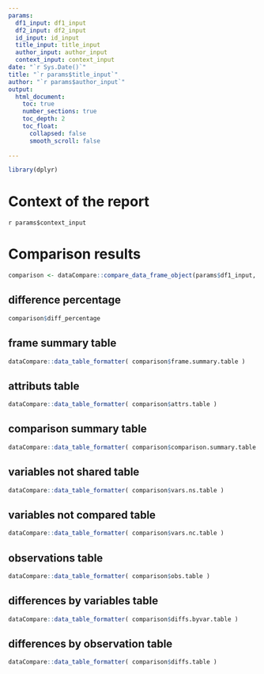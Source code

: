 ```yaml
---
params:
  df1_input: df1_input
  df2_input: df2_input
  id_input: id_input
  title_input: title_input
  author_input: author_input
  context_input: context_input
date: "`r Sys.Date()`"
title: "`r params$title_input`"
author: "`r params$author_input`"
output: 
  html_document:
    toc: true
    number_sections: true
    toc_depth: 2
    toc_float:
      collapsed: false
      smooth_scroll: false
  
---
```



```r
library(dplyr)
```


# Context of the report

`r params$context_input`


# Comparison results {.tabset}
  
```r
comparison <- dataCompare::compare_data_frame_object(params$df1_input, params$df2_input, params$id_input)
```
  
  
## difference percentage

```r
comparison$diff_percentage
```

## frame summary table

```r
dataCompare::data_table_formatter( comparison$frame.summary.table )
```


## attributs table

```r
dataCompare::data_table_formatter( comparison$attrs.table )
```


## comparison summary table

```r
dataCompare::data_table_formatter( comparison$comparison.summary.table )
```


## variables not shared table

```r
dataCompare::data_table_formatter( comparison$vars.ns.table )
```

## variables not compared table

```r
dataCompare::data_table_formatter( comparison$vars.nc.table )
```

## observations table

```r
dataCompare::data_table_formatter( comparison$obs.table )
```

## differences by variables table

```r
dataCompare::data_table_formatter( comparison$diffs.byvar.table )
```

## differences by observation table

```r
dataCompare::data_table_formatter( comparison$diffs.table )
```


